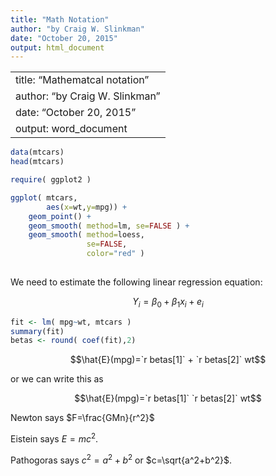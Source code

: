 ```yaml
---
title: "Math Notation"
author: "by Craig W. Slinkman"
date: "October 20, 2015"
output: html_document
---
```

---
title: "Mathematcal notation"
author: "by Craig W. Slinkman"
date: "October 20, 2015"
output: word_document
---
```r
data(mtcars)
head(mtcars)

require( ggplot2 )

ggplot( mtcars,
        aes(x=wt,y=mpg)) +
    geom_point() +
    geom_smooth( method=lm, se=FALSE ) +
    geom_smooth( method=loess, 
                 se=FALSE,
                 color="red" )
    
```
We need to estimate the following linear regression equation:

$$Y_i=\beta_0+\beta_1 x_i + e_i$$

```r
fit <- lm( mpg~wt, mtcars )
summary(fit)
betas <- round( coef(fit),2)
```

$$\hat{E}(mpg)=`r betas[1]`  + `r betas[2]` wt$$

or we can write this as 

$$\hat{E}(mpg)=`r betas[1]`  `r betas[2]` wt$$

Newton says $F=\frac{GMn}{r^2}$

Eistein says $E=mc^2$.

Pathogoras says $c^2=a^2+b^2$ or $c=\sqrt{a^2+b^2}$.



